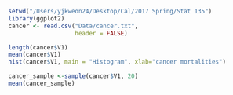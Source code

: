 ```r
setwd("/Users/yjkweon24/Desktop/Cal/2017 Spring/Stat 135")
library(ggplot2)
cancer <- read.csv("Data/cancer.txt", 
                   header = FALSE)

length(cancer$V1)
mean(cancer$V1)
hist(cancer$V1, main = "Histogram", xlab="cancer mortalities")

cancer_sample <-sample(cancer$V1, 20)
mean(cancer_sample)
```